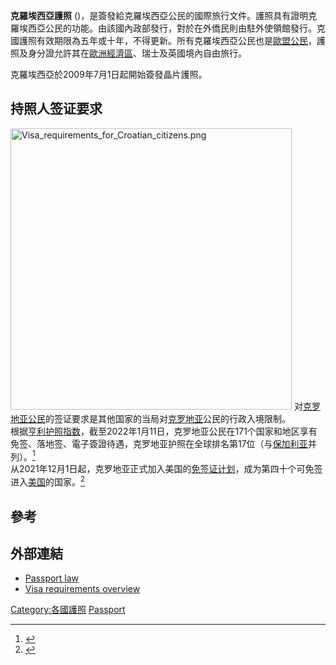 {{Infobox Identity document
| document_name       = 克羅埃西亞護照
| image               = Croatian biometric passport.jpg
| image_caption       = 克羅埃西亞晶片護照封面
| image2              = Croatian passport data page.jpg
| image_caption2      = 克羅埃西亞晶片護照個人資料頁
| date_first_issued   = 1991年6月26日 (first version)<br>2009年6月29日<ref>{{cite web |url=http://www.consilium.europa.eu/prado/en/HRV-AO-02001/index.html |title=Council of the European Union - PRADO - HRV-AO-02001 |publisher=Consilium.europa.eu |accessdate=2020-05-30 |archive-date=2019-09-03 |archive-url=https://web.archive.org/web/20190903200317/https://www.consilium.europa.eu/prado/en/HRV-AO-02001/index.html |dead-url=no }}</ref> ([[晶片護照|晶片護照]])<br>2015年8月3日<ref>{{cite web |url=http://www.consilium.europa.eu/prado/en/HRV-AO-03001/index.html |title=Council of the European Union - PRADO - HRV-AO-03001 |publisher=Consilium.europa.eu |date=2011-10-25 |accessdate=2020-05-30 |archive-date=2019-09-03 |archive-url=https://web.archive.org/web/20190903200400/https://www.consilium.europa.eu/prado/en/HRV-AO-03001/index.html |dead-url=no }}</ref> (current version; first EU version)
| using_jurisdiction  = {{flag|Croatia}}
| valid_jurisdictions = 
| document_type       = 護照
| purpose             = 身分識別
| eligibility         = [[Croatian_nationality_law|Croatian citizenship]]
| expiration          = 10 or 6 years after acquisition
| cost                = 355 [[Croatian_kuna|HRK]]<ref name="passport-mup">{{cite web|title=Passport - mup.hr|url=http://www.policija.hr/main.aspx?id=44|website=mup.hr|publisher=Ministry of the Interior|accessdate=26 June 2017|archive-date=2017-07-01|archive-url=https://web.archive.org/web/20170701112802/http://www.policija.hr/main.aspx?id=44|dead-url=no}}</ref> ([[Euro|€]]48 as of June 2017)
}}

'''克羅埃西亞護照''' ({{lang-hr|Hrvatska putovnica}})，是簽發給克羅埃西亞公民的國際旅行文件。護照具有證明克羅埃西亞公民的功能。由該國內政部發行，對於在外僑民則由駐外使領館發行。克國護照有效期限為五年或十年，不得更新。所有克羅埃西亞公民也是[[歐盟公民|歐盟公民]]，護照及身分證允許其在[[歐洲經濟區|歐洲經濟區]]、瑞士及英國境內自由旅行。

克羅埃西亞於2009年7月1日起開始簽發晶片護照。

==持照人签证要求==
{{Main|克罗地亚公民的签证要求}}
[[File:Visa_requirements_for_Croatian_citizens.png|450px]]{{legend|#FDC421|克罗地亚}}{{legend|#042E9B|可自由迁徙}}
{{legend|#00bfe8|部分行动自由}}
{{legend|#22B14C|免签国家/地区}}{{legend|#B5E61D|落地签证}}{{legend|#61c09a|电子签证}}{{legend|#79D343|落地/电子签证}}{{legend|#A8ACAB|需要签证}}
对[[克罗地亚公民|克罗地亚公民]]的签证要求是其他国家的当局对[[克罗地亚|克罗地亚]]公民的行政入境限制。<br/>根据[[亨利护照指数|亨利护照指数]]，截至2022年1月11日，克罗地亚公民在171个国家和地区享有免签、落地签、電子簽證待遇，克罗地亚护照在全球排名第17位（与[[保加利亚|保加利亚]]并列）。<ref>{{cite web|title=The Henley Passport Index: Q1 2022 Global Ranking|url=https://www.henleyglobal.com/storage/app/media/HENLEY_PASSPORT_INDEX_FACTSHEET_2022_Q1_211221_1.pdf|publisher=Henley & Partners|access-date=2022-03-11|dead-url=no}}</ref><br/>
从2021年12月1日起，克罗地亚正式加入美国的[[免签证计划|免签证计划]]，成为第四十个可免签进入[[美国|美国]]的国家。<ref>{{cite web|title= Official: Croatians Can Travel Visa-Free to the US Starting From December 1, 2021|url= https://www.schengenvisainfo.com/news/official-croatians-can-travel-visa-free-to-the-us-starting-from-december-1-2021/|publisher= |date= 28 September 2021|access-date= 2021-09-29|archive-date= 2021-10-06|archive-url= https://web.archive.org/web/20211006233908/https://www.schengenvisainfo.com/news/official-croatians-can-travel-visa-free-to-the-us-starting-from-december-1-2021/|dead-url= no}}</ref>
==參考==
{{Reflist}}

==外部連結==
{{commonscat|Passports of Croatia}}
*[https://web.archive.org/web/20061108172442/http://www.mup.hr/98.aspx Passport law] {{in lang|hr}}
*[https://web.archive.org/web/20070514024007/http://www.mfa.hr/MVP.asp?pcpid=1615 Visa requirements overview]

{{Passports}}

[[Category:各國護照|Category:各國護照]]
[[Category:克羅埃西亞外交|Passport]]